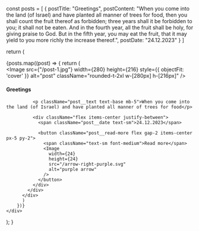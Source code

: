 




  const posts = [
  {
    postTitle: "Greetings",
    postContent: "When you come into the land (of Israel) and have planted all manner of trees for food, then you shall count the fruit thereof as forbidden; three years shall it be forbidden to you; it shall not be eaten. And in the fourth year, all the fruit shall be holy, for giving praise to God. But in the fifth year, you may eat the fruit, that it may yield to you more richly the increase thereof.",
    postDate: "24.12.2023"
  }
]

return (
    <div className=" pt-[40px] flex flex-col lg:flex-row gap-6">
        {posts.map((post) => {
          return (
          <div className="post" className="w-[280px] h-[420px] shadow-lg	">
            <Image
              src={"/post-1.jpg"}
              width={280}
              height={216}
              style={{ objectFit: 'cover' }}
              alt="post"
              className="rounded-t-2xl w-[280px] h-[216px]"
            />
            <div className="px-4">
              <h4 className="post__title text-left text-xl font-medium mb-1">
                Greetings
              </h4>

              <p className="post__text text-base mb-5">When you come into the land (of Israel) and have planted all manner of trees for food</p>

              <div className="flex items-center justify-between">
                <span className="post__date text-sm">24.12.2023</span>

                <button className="post__read-more flex gap-2 items-center px-5 py-2">
                  <span className="text-sm font-medium">Read more</span>
                  <Image
                    width={24}
                    height={24}
                    src="/arrow-right-purple.svg"
                    alt="purple arrow"
                  />
                </button>
              </div>
            </div>
          </div>
          )
        })}
    </div>

);
}
